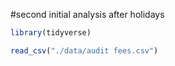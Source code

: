 
#second initial analysis after holidays
```{r}
library(tidyverse)
```

```{r}
read_csv("./data/audit fees.csv")
```

